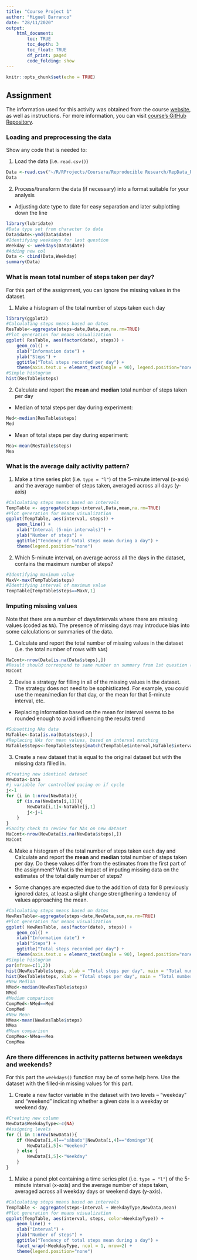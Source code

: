 ```yaml
---
title: "Course Project 1"
author: "Miguel Barranco"
date: "28/11/2020"
output: 
    html_document:
        toc: TRUE
        toc_depth: 3
        toc_float: TRUE
        df_print: paged
        code_folding: show
---
```


```r
knitr::opts_chunk$set(echo = TRUE)
```

## Assignment

The information used for this activity was obtained from the course [website](https://d396qusza40orc.cloudfront.net/repdata%2Fdata%2Factivity.zip), as well as instructions. For more information, you can visit [course's GitHub Repository](https://github.com/rdpeng/RepData_PeerAssessment1). 

### Loading and preprocessing the data

Show any code that is needed to:

1. Load the data (i.e. `read.csv()`)

```r
Data <-read.csv("~/R/RProjects/Coursera/Reproducible Research/RepData_PeerAssessment1/activity.csv")
Data
```

2. Process/transform the data (if necessary) into a format suitable for your analysis

- Adjusting date type to date for easy separation and later subplotting down the line

```r
library(lubridate)
#Data type set from character to date
Data$date<-ymd(Data$date)
#Identifying weekdays for last question
Weekday <- weekdays(Data$date)
#Adding new col
Data <- cbind(Data,Weekday)
summary(Data)
```

### What is mean total number of steps taken per day?

For this part of the assignment, you can ignore the missing values in
the dataset.

1. Make a histogram of the total number of steps taken each day

```r
library(ggplot2)
#Calculating steps means based on dates
ResTable<-aggregate(steps~date,Data,sum,na.rm=TRUE)
#Plot generation for means visualization
ggplot( ResTable, aes(factor(date), steps)) +
    geom_col() + 
    xlab("Information date") +
    ylab("Steps") +
    ggtitle("Total steps recorded per day") +
    theme(axis.text.x = element_text(angle = 90), legend.position="none")
#Simple histogram
hist(ResTable$steps)
```

2. Calculate and report the **mean** and **median** total number of steps taken per day

- Median of total steps per day during experiment:

```r
Med<-median(ResTable$steps)
Med
```

- Mean of total steps per day during experiment:

```r
Mea<-mean(ResTable$steps)
Mea
```

### What is the average daily activity pattern?

1. Make a time series plot (i.e. `type = "l"`) of the 5-minute interval (x-axis) and the average number of steps taken, averaged across all days (y-axis)

```r
#Calculating steps means based on intervals
TempTable <- aggregate(steps~interval,Data,mean,na.rm=TRUE)
#Plot generation for means visualization
ggplot(TempTable, aes(interval, steps)) +
    geom_line() + 
    xlab("Interval (5-min intervals)") +
    ylab("Number of steps") +
    ggtitle("Tendency of total steps mean during a day") +
    theme(legend.position="none")
```

2. Which 5-minute interval, on average across all the days in the dataset, contains the maximum number of steps?

```r
#Identifying maximum value
MaxV<-max(TempTable$steps)
#Identifying interval of maximum value
TempTable[TempTable$steps==MaxV,1]
```

### Imputing missing values

Note that there are a number of days/intervals where there are missing
values (coded as `NA`). The presence of missing days may introduce
bias into some calculations or summaries of the data.

1. Calculate and report the total number of missing values in the dataset (i.e. the total number of rows with `NA`s)

```r
NaCont<-nrow(Data[is.na(Data$steps),])
#Result should correspond to same number on summary from 1st question (2304)
NaCont
```

2. Devise a strategy for filling in all of the missing values in the dataset. The strategy does not need to be sophisticated. For example, you could use the mean/median for that day, or the mean for that 5-minute interval, etc.

- Replacing information based on the mean for interval seems to be rounded enough to avoid influencing the results trend

```r
#Subsetting NAs data
NaTable<-Data[is.na(Data$steps),]
#Replacing NAs for mean values, based on interval matching
NaTable$steps<-TempTable$steps[match(TempTable$interval,NaTable$interval)]
```

3. Create a new dataset that is equal to the original dataset but with the missing data filled in.

```r
#Creating new identical dataset
NewData<-Data
#j variable for controlled pacing on if cycle
j<-1
for (i in 1:nrow(NewData)){
    if (is.na(NewData[i,1])){
        NewData[i,1]<-NaTable[j,1]
        j<-j+1
    }
}
#Sanity check to review for NAs on new dataset
NaCont<-nrow(NewData[is.na(NewData$steps),])
NaCont
```

4. Make a histogram of the total number of steps taken each day and Calculate and report the **mean** and **median** total number of steps taken per day. Do these values differ from the estimates from the first part of the assignment? What is the impact of imputing missing data on the estimates of the total daily number of steps?

- Some changes are expected due to the addition of data for 8 previously ignored dates, at least a slight change strengthening a tendency of values approaching the mean. 

```r
#Calculating steps means based on dates
NewResTable<-aggregate(steps~date,NewData,sum,na.rm=TRUE)
#Plot generation for means visualization
ggplot( NewResTable, aes(factor(date), steps)) +
    geom_col() + 
    xlab("Information date") +
    ylab("Steps") +
    ggtitle("Total steps recorded per day") +
    theme(axis.text.x = element_text(angle = 90), legend.position="none")
#Simple histogram
par(mfrow=c(1,2))
hist(NewResTable$steps, xlab = "Total steps per day", main = "Total number of steps (NAs replaced)", ylim = c(0,35))
hist(ResTable$steps, xlab = "Total steps per day", main = "Total number of steps (NAs removed)", ylim = c(0,35))
#New Median
NMed<-median(NewResTable$steps)
NMed
#Median comparison
CompMed<-NMed==Med
CompMed
#New Mean
NMea<-mean(NewResTable$steps)
NMea
#Mean comparison
CompMea<-NMea==Mea
CompMea
```

### Are there differences in activity patterns between weekdays and weekends?

For this part the `weekdays()` function may be of some help here. Use
the dataset with the filled-in missing values for this part.

1. Create a new factor variable in the dataset with two levels -- "weekday" and "weekend" indicating whether a given date is a weekday or weekend day.

```r
#Creating new column
NewData$WeekdayType<-c(NA)
#Assigning levels
for (i in 1:nrow(NewData)){
    if (NewData[i,4]=="sábado"|NewData[i,4]=="domingo"){
        NewData[i,5]<-"Weekend"
    } else {
        NewData[i,5]<-"Weekday"
    }
}
```

1. Make a panel plot containing a time series plot (i.e. `type = "l"`) of the 5-minute interval (x-axis) and the average number of steps taken, averaged across all weekday days or weekend days (y-axis).

```r
#Calculating steps means based on intervals
TempTable <- aggregate(steps~interval + WeekdayType,NewData,mean)
#Plot generation for means visualization
ggplot(TempTable, aes(interval, steps, color=WeekdayType)) +
    geom_line() + 
    xlab("Interval") +
    ylab("Number of steps") +
    ggtitle("Tendency of total steps mean during a day") +
    facet_wrap(~WeekdayType, ncol = 1, nrow=2) +
    theme(legend.position="none")
```
